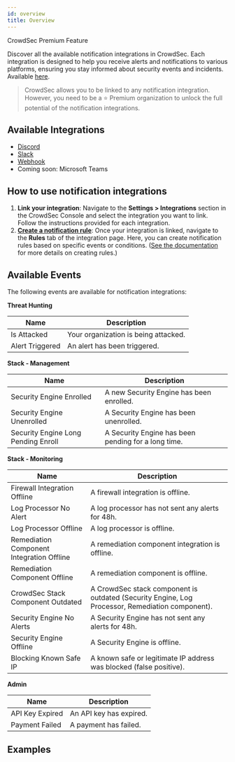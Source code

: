 ```yaml
---
id: overview
title: Overview
---
```



<div className="mb-4">
    <Badge variant="premium">CrowdSec Premium Feature</Badge>
</div>


Discover all the available notification integrations in CrowdSec. Each integration is designed to help you receive alerts and notifications to various platforms, ensuring you stay informed about security events and incidents. Available [here](https://app.crowdsec.net/settings/integrations).

> CrowdSec allows you to be linked to any notification integration. However, you need to be a ⭐ Premium organization to unlock the full potential of the notification integrations.

## Available Integrations

- [Discord](/u/console/notification_integrations/discord)
- [Slack](/u/console/notification_integrations/slack)
- [Webhook](/u/console/notification_integrations/webhook)
- Coming soon: Microsoft Teams

## How to use notification integrations

1. **Link your integration**: Navigate to the **Settings > Integrations** section in the CrowdSec Console and select the integration you want to link. Follow the instructions provided for each integration.
2. [**Create a notification rule**](/u/console/notification_integrations/rule): Once your integration is linked, navigate to the **Rules** tab of the integration page. Here, you can create notification rules based on specific events or conditions. ([See the documentation](/u/console/notification_integrations/rule) for more details on creating rules.)

## Available Events

The following events are available for notification integrations:

**Threat Hunting**

| Name | Description |
|------|-------------|  
Is Attacked | Your organization is being attacked. | 
Alert Triggered | An alert has been triggered. |



**Stack - Management**

| Name | Description |
|------|-------------|
Security Engine Enrolled | A new Security Engine has been enrolled. |
Security Engine Unenrolled | A Security Engine has been unenrolled. |
Security Engine Long Pending Enroll | A Security Engine has been pending for a long time. |

**Stack - Monitoring**

| Name | Description |
|------|-------------|
Firewall Integration Offline | A firewall integration is offline. |
Log Processor No Alert | A log processor has not sent any alerts for 48h. |
Log Processor Offline | A log processor is offline. |
Remediation Component Integration Offline | A remediation component integration is offline. |
Remediation Component Offline | A remediation component is offline. |
CrowdSec Stack Component Outdated | A CrowdSec stack component is outdated (Security Engine, Log Processor, Remediation component). |
Security Engine No Alerts | A Security Engine has not sent any alerts for 48h. |
Security Engine Offline | A Security Engine is offline. |
Blocking Known Safe IP | A known safe or legitimate IP address was blocked (false positive). |

**Admin**

| Name | Description |
|------|-------------|
API Key Expired | An API key has expired. |
Payment Failed | A payment has failed. |


## Examples